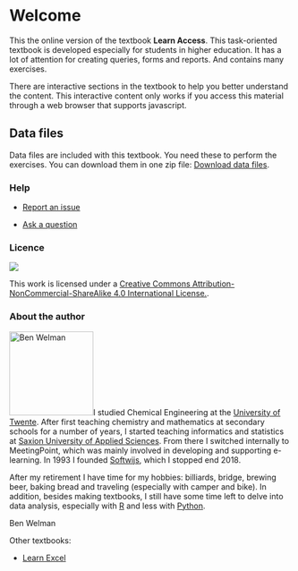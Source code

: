 # Welcome {.unnumbered}

This the online version of the textbook **Learn Access**. This task-oriented textbook is developed especially for students in higher education. It has a lot of attention for creating queries, forms and reports. And contains many exercises.

There are interactive sections in the textbook to help you better understand the content. This interactive content only works if you access this material through a web browser that supports javascript.

::: callout-important
## Data files

Data files are included with this textbook. You need these to perform the exercises. You can download them in one zip file: [Download data files](files-learnaccess.zip).
:::

### Help

-   [Report an issue](https://github.com/bwelman/learnaccess/issues)

-   [Ask a question](https://github.com/bwelman/learnaccess/discussions)

### Licence {.unnumbered}

[![](images/creativecommons-by-nc-sa.png)](https://creativecommons.org/licenses/by-nc-sa/4.0)

This work is licensed under a <a rel="license" href="https://creativecommons.org/licenses/by-nc-sa/4.0">Creative Commons Attribution-NonCommercial-ShareAlike 4.0 International License.</a>.

### About the author {.unnumbered}

![Ben Welman](images/benw2.png){.quarto-cover-image .image-fluid width="150"}I studied Chemical Engineering at the [University of Twente](https://www.utwente.nl/en/). After first teaching chemistry and mathematics at secondary schools for a number of years, I started teaching informatics and statistics at [Saxion University of Applied Sciences](https://www.saxion.edu/). From there I switched internally to MeetingPoint, which was mainly involved in developing and supporting e-learning. In 1993 I founded [Softwijs](https://bwelman.github.io/softwijs/), which I stopped end 2018.

After my retirement I have time for my hobbies: billiards, bridge, brewing beer, baking bread and traveling (especially with camper and bike). In addition, besides making textbooks, I still have some time left to delve into data analysis, especially with [R](https://en.wikipedia.org/wiki/R_(programming_language)) and less with [Python](https://www.python.org/).

Ben Welman

Other textbooks:

-   [Learn Excel](https://learnexcel.netlify.app/)
